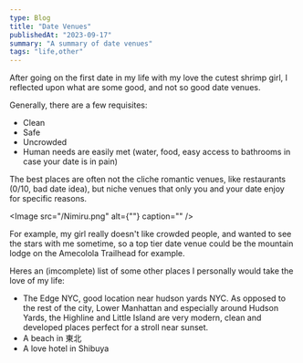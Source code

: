 ```yaml
---
type: Blog
title: "Date Venues"
publishedAt: "2023-09-17"
summary: "A summary of date venues"
tags: "life,other"
---
```


After going on the first date in my life with my love the cutest shrimp girl, I reflected upon what are some good, and not so good date venues.

Generally, there are a few requisites:

- Clean
- Safe
- Uncrowded
- Human needs are easily met (water, food, easy access to bathrooms in case your date is in pain)

The best places are often not the cliche romantic venues, like restaurants (0/10, bad date idea), but niche venues that only you and your date enjoy for specific reasons.

<Image src="/Nimiru.png" alt={""} caption="" />

For example, my girl really doesn't like crowded people, and wanted to see the stars with me sometime, so a top tier date venue could be the mountain lodge on the Amecolola Trailhead for example.

Heres an (imcomplete) list of some other places I personally would take the love of my life:

- The Edge NYC, good location near hudson yards NYC. As opposed to the rest of the city, Lower Manhattan and especially around Hudson Yards, the Highline and Little Island are very modern, clean and developed places perfect for a stroll near sunset.
- A beach in 東北
- A love hotel in Shibuya
